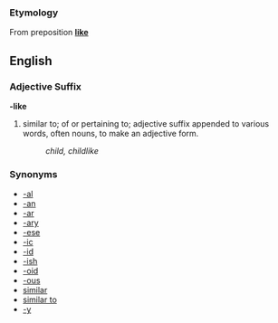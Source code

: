 ===Etymology===
From preposition '''[[like]]'''

==English==
===Adjective Suffix===
'''-like'''

# similar to; of or pertaining to; adjective suffix appended to various words, often nouns, to make an adjective form.  
#: ''child, childlike''


===Synonyms===
*[[-al]]
*[[-an]]
*[[-ar]]
*[[-ary]]
*[[-ese]]
*[[-ic]]
*[[-id]]
*[[-ish]]
*[[-oid]]
*[[-ous]]
*[[similar]]
*[[similar to]]
*[[-y]]